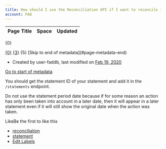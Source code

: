 ```yaml
---
title: How should I use the Reconciliation API if I want to reconcile it against one of my statements?
account: FAQ 
---
```


<table class="aui"> <thead> <tr class="header"> <th class="search-result-title">Page Title</th> <th class="search-result-space">Space</th> <th class="search-result-date">Updated</th> </tr> </thead> </table> <p class="search-result-count">{0}</p> <tr class="search-result"> <td class="search-result-title"><a href="{1}" class="content-type-{2}"><span>{0}</span></a></td> <td class="search-result-space"><a class="space" href="/display/{4}/" title="{3}">{3}</a></td> <td class="search-result-date"><span class="date" title="{6}">{5}</span></td> </tr> [Skip to end of metadata](#page-metadata-end)

*   Created by user-faddb, last modified on [Feb 19, 2020](/pages/diffpagesbyversion.action?pageId=721069&selectedPageVersions=1&selectedPageVersions=2 "Show changes")

[Go to start of metadata](#page-metadata-start)

You should get the statement ID of your statement and add it in the `/statements` endpoint.

Do not use the statement period date because if for some reason an action has only been taken into account in a later date, then it will appear in a later statement even if it will still show the original date when the action was taken.

LikeBe the first to like this

*   [reconciliation](/label/FAQ/reconciliation)
*   [statement](/label/FAQ/statement)
*   [Edit Labels](# "Edit Labels (Type 'l')")




